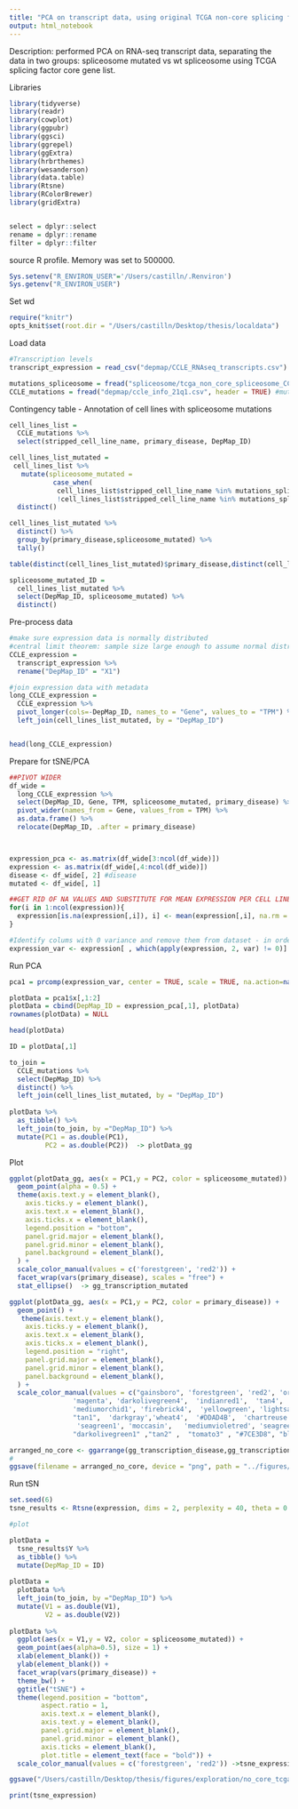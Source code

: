```yaml
---
title: "PCA on transcript data, using original TCGA non-core splicing factor list"
output: html_notebook
---
```


Description: performed PCA on RNA-seq transcript data, separating the data in two groups: spliceosome mutated vs wt spliceosome using TCGA splicing factor core gene list. 

Libraries
```r
library(tidyverse)
library(readr)
library(cowplot)
library(ggpubr)
library(ggsci)
library(ggrepel)
library(ggExtra)
library(hrbrthemes)
library(wesanderson)
library(data.table)
library(Rtsne)
library(RColorBrewer)
library(gridExtra)


select = dplyr::select
rename = dplyr::rename
filter = dplyr::filter
```

source R profile. Memory was set to 500000.
```r
Sys.setenv("R_ENVIRON_USER"='/Users/castilln/.Renviron')
Sys.getenv("R_ENVIRON_USER")
```

Set wd 
```r
require("knitr")
opts_knit$set(root.dir = "/Users/castilln/Desktop/thesis/localdata")
```


Load data
```r
#Transcription levels
transcript_expression = read_csv("depmap/CCLE_RNAseq_transcripts.csv")

mutations_spliceosome = fread("spliceosome/tcga_non_core_spliceosome_CCLE_mutations.csv")
CCLE_mutations = fread("depmap/ccle_info_21q1.csv", header = TRUE) #mutations and sample info 

```


Contingency table - Annotation of cell lines with spliceosome mutations
```r
cell_lines_list = 
  CCLE_mutations %>% 
  select(stripped_cell_line_name, primary_disease, DepMap_ID) 

cell_lines_list_mutated = 
 cell_lines_list %>% 
   mutate(spliceosome_mutated = 
           case_when(
            cell_lines_list$stripped_cell_line_name %in% mutations_spliceosome$stripped_cell_line_name ~ "YES", #if the mutation is in a gene from the spliceosome: 1 
            !cell_lines_list$stripped_cell_line_name %in% mutations_spliceosome$stripped_cell_line_name ~ "NO")) %>% 
  distinct()

cell_lines_list_mutated %>% 
  distinct() %>%
  group_by(primary_disease,spliceosome_mutated) %>%
  tally()

table(distinct(cell_lines_list_mutated)$primary_disease,distinct(cell_lines_list_mutated)$spliceosome_mutated)

spliceosome_mutated_ID = 
  cell_lines_list_mutated %>% 
  select(DepMap_ID, spliceosome_mutated) %>% 
  distinct() 
```

Pre-process data
```r
#make sure expression data is normally distributed 
#central limit theorem: sample size large enough to assume normal distribution
CCLE_expression = 
  transcript_expression %>% 
  rename("DepMap_ID" = "X1")

#join expression data with metadata
long_CCLE_expression =
  CCLE_expression %>%
  pivot_longer(cols=-DepMap_ID, names_to = "Gene", values_to = "TPM") %>% 
  left_join(cell_lines_list_mutated, by = "DepMap_ID")


head(long_CCLE_expression)

```

Prepare for tSNE/PCA
```r
##PIVOT WIDER
df_wide = 
  long_CCLE_expression %>% 
  select(DepMap_ID, Gene, TPM, spliceosome_mutated, primary_disease) %>% 
  pivot_wider(names_from = Gene, values_from = TPM) %>%  
  as.data.frame() %>% 
  relocate(DepMap_ID, .after = primary_disease)



expression_pca <- as.matrix(df_wide[3:ncol(df_wide)])
expression <- as.matrix(df_wide[,4:ncol(df_wide)])
disease <- df_wide[, 2] #disease
mutated <- df_wide[, 1]

##GET RID OF NA VALUES AND SUBSTITUTE FOR MEAN EXPRESSION PER CELL LINE
for(i in 1:ncol(expression)){
  expression[is.na(expression[,i]), i] <- mean(expression[,i], na.rm = TRUE)
} 

#Identify colums with 0 variance and remove them from dataset - in order to be able to perform the PCA
expression_var <- expression[ , which(apply(expression, 2, var) != 0)]
```

Run PCA

```r
pca1 = prcomp(expression_var, center = TRUE, scale = TRUE, na.action=na.omit(expression))

plotData = pca1$x[,1:2]
plotData = cbind(DepMap_ID = expression_pca[,1], plotData)
rownames(plotData) = NULL

head(plotData)

ID = plotData[,1]

to_join = 
  CCLE_mutations %>% 
  select(DepMap_ID) %>% 
  distinct() %>% 
  left_join(cell_lines_list_mutated, by = "DepMap_ID")
  
plotData %>% 
  as_tibble() %>% 
  left_join(to_join, by ="DepMap_ID") %>%
  mutate(PC1 = as.double(PC1),
         PC2 = as.double(PC2))  -> plotData_gg
```

Plot

```r

ggplot(plotData_gg, aes(x = PC1,y = PC2, color = spliceosome_mutated)) +
  geom_point(alpha = 0.5) +
  theme(axis.text.y = element_blank(), 
    axis.ticks.y = element_blank(),
    axis.text.x = element_blank(), 
    axis.ticks.x = element_blank(),
    legend.position = "bottom",
    panel.grid.major = element_blank(),
    panel.grid.minor = element_blank(),
    panel.background = element_blank(),
  ) +
  scale_color_manual(values = c('forestgreen', 'red2')) +
  facet_wrap(vars(primary_disease), scales = "free") + 
  stat_ellipse()  -> gg_transcription_mutated

ggplot(plotData_gg, aes(x = PC1,y = PC2, color = primary_disease)) +
  geom_point() +
   theme(axis.text.y = element_blank(), 
    axis.ticks.y = element_blank(),
    axis.text.x = element_blank(), 
    axis.ticks.x = element_blank(),
    legend.position = "right",
    panel.grid.major = element_blank(),
    panel.grid.minor = element_blank(),
    panel.background = element_blank(),
  ) +
  scale_color_manual(values = c("gainsboro", 'forestgreen', 'red2', 'orange',  'cornflowerblue', 
                'magenta', 'darkolivegreen4',  'indianred1',  'tan4', 'darkblue', 
                'mediumorchid1', 'firebrick4',  'yellowgreen', 'lightsalmon', 'tan3',
                "tan1",  'darkgray','wheat4',  '#DDAD4B',  'chartreuse', 
                 'seagreen1', 'moccasin',   'mediumvioletred', 'seagreen', 'cadetblue1',
                "darkolivegreen1" ,"tan2" ,  "tomato3" , "#7CE3D8", "black", "yellow", "violetred", "blue")) -> gg_transcription_disease

arranged_no_core <- ggarrange(gg_transcription_disease,gg_transcription_mutated, ncol = 1, nrows=2)
# 
ggsave(filename = arranged_no_core, device = "png", path = "../figures/exploration/", height=20, width = 10)
```

Run tSN
```r
set.seed(6)
tsne_results <- Rtsne(expression, dims = 2, perplexity = 40, theta = 0.5, check_duplicates = FALSE, pca = TRUE)

#plot

plotData =
  tsne_results$Y %>% 
  as_tibble() %>% 
  mutate(DepMap_ID = ID)
 
plotData = 
  plotData %>% 
  left_join(to_join, by ="DepMap_ID") %>% 
  mutate(V1 = as.double(V1),
         V2 = as.double(V2))
 
plotData %>% 
  ggplot(aes(x = V1,y = V2, color = spliceosome_mutated)) +
  geom_point(aes(alpha=0.5), size = 1) +
  xlab(element_blank()) +
  ylab(element_blank()) +
  facet_wrap(vars(primary_disease)) +
  theme_bw() +
  ggtitle("tSNE") +
  theme(legend.position = "bottom",
        aspect.ratio = 1,
        axis.text.x = element_blank(),
        axis.text.y = element_blank(),
        panel.grid.major = element_blank(),
        panel.grid.minor = element_blank(),
        axis.ticks = element_blank(),
        plot.title = element_text(face = "bold")) +
  scale_color_manual(values = c('forestgreen', 'red2')) ->tsne_expression

ggsave("/Users/castilln/Desktop/thesis/figures/exploration/no_core_tcga_tsne_expression.png", device = "png", width = 23, height = 22, units = "cm", dpi = "retina")

print(tsne_expression)
```
